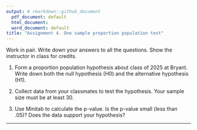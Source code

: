 ```yaml
---
output: # rmarkdown::github_document
  pdf_document: default
  html_document:
  word_document: default
title: "Assignment 4. One sample proportion population test" 
---
```

Work in pair. Write down your answers to all the questions. Show the instructor in class for credits. 


1. Form a proportion population hypothesis about class of 2025 at Bryant. Write down both the null hypothesis (H0) and the alternative hypothesis (H1).

2. Collect data from your classmates to test the hypothesis.  Your sample size must be at least 30. 

3. Use Minitab to calculate the p-value.  Is the p-value small (less than .05)?  Does the data support your hypothesis?

---


